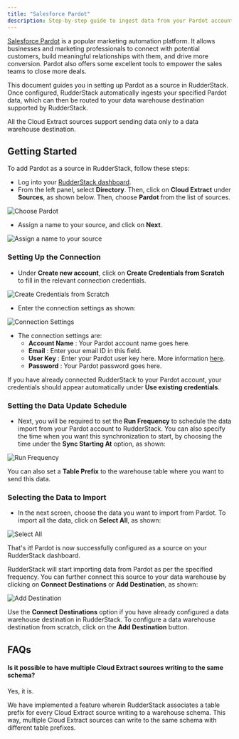 ```yaml
---
title: "Salesforce Pardot"
description: Step-by-step guide to ingest data from your Pardot account into RudderStack.
---
```


[Salesforce Pardot](https://www.pardot.com/) is a popular marketing automation platform. It allows businesses and marketing professionals to connect with potential customers, build meaningful relationships with them, and drive more conversion. Pardot also offers some excellent tools to empower the sales teams to close more deals.

This document guides you in setting up Pardot as a source in RudderStack. Once configured, RudderStack automatically ingests your specified Pardot data, which can then be routed to your data warehouse destination supported by RudderStack.

<div class="warningBlock">
All the Cloud Extract sources support sending data only to a <Link to="/destinations/warehouse-destinations/">data warehouse destination</Link>.
</div>

## Getting Started

To add Pardot as a source in RudderStack, follow these steps:

- Log into your [RudderStack dashboard](https://app.rudderlabs.com/signup?type=freetrial).
- From the left panel, select **Directory**. Then, click on **Cloud Extract** under **Sources**, as shown below. Then, choose **Pardot** from the list of sources.

<img src="../../assets/1 (13).png" alt="Choose Pardot" />

- Assign a name to your source, and click on **Next**.

<img src="../../assets/2 (16).png" alt="Assign a name to your source" />

### Setting Up the Connection

- Under **Create new account**, click on **Create Credentials from Scratch** to fill in the relevant connection credentials.

<img src="../../assets/3 (15).png" alt="Create Credentials from Scratch" />

- Enter the connection settings as shown:

<img src="../../assets/3.1.png" alt="Connection Settings" />

- The connection settings are:
  - **Account Name** : Your Pardot account name goes here.
  - **Email** : Enter your email ID in this field.
  - **User Key** : Enter your Pardot user key here. More information [here](https://kb.builtwith.com/pardot/find-your-api-user-key-on-pardot/).
  - **Password** : Your Pardot password goes here.

<div class="successBlock">

  If you have already connected RudderStack to your Pardot account, your
  credentials should appear automatically under
  **Use existing credentials**.
</div>

### Setting the Data Update Schedule

- Next, you will be required to set the **Run Frequency** to schedule the data import from your Pardot account to RudderStack. You can also specify the time when you want this synchronization to start, by choosing the time under the **Sync Starting At** option, as shown:

<img src="../../assets/4 (13).png" alt="Run Frequency" />

<div class="successBlock">

  You can also set a **Table Prefix** to the warehouse table where
  you want to send this data.
</div>

### Selecting the Data to Import

- In the next screen, choose the data you want to import from Pardot. To import all the data, click on **Select All**, as shown:

<img src="../../assets/5 (13).png" alt="Select All" />

That's it! Pardot is now successfully configured as a source on your RudderStack dashboard.

RudderStack will start importing data from Pardot as per the specified frequency. You can further connect this source to your data warehouse by clicking on **Connect Destinations** or **Add Destination**, as shown:

<img src="../../assets/6 (13).png" alt="Add Destination" />

<div class="successBlock">

  Use the **Connect Destinations** option if you have already
  configured a data warehouse destination in RudderStack. To configure a data
  warehouse destination from scratch, click on the
  **Add Destination** button.
</div>

## FAQs

#### Is it possible to have multiple Cloud Extract sources writing to the same schema?

Yes, it is.

We have implemented a feature wherein RudderStack associates a table prefix for every Cloud Extract source writing to a warehouse schema. This way, multiple Cloud Extract sources can write to the same schema with different table prefixes.


